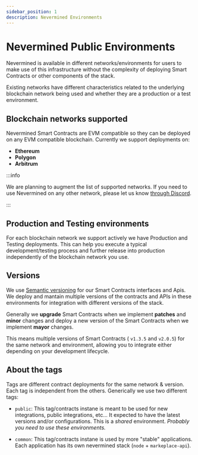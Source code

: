 ```yaml
---
sidebar_position: 1
description: Nevermined Environments
---
```


# Nevermined Public Environments

Nevermined is available in different networks/environments for users to make use of this
infrastructure without the complexity of deploying Smart Contracts or other components of
the stack.

Existing networks have different characteristics related to the underlying blockchain network being used and whether they are a production or a test environment.

## Blockchain networks supported

Nevermined Smart Contracts are EVM compatible so they can be deployed on any EVM compatible blockchain. Currently we support deployments on:

- **Ethereum**
- **Polygon**
- **Arbitrum**

:::info

We are planning to augment the list of supported networks. If you need to use Nevermined on any other network, please let us know [through Discord](https://discord.gg/GZju2qScKq).

:::

## Production and Testing environments

For each blockchain network we support actively we have Production and Testing deployments. This can help you execute a typical development/testing process and further release into production independently of the blockchain network you use.

## Versions

We use [Semantic versioning](https://semver.org/) for our Smart Contracts interfaces and Apis. We deploy and mantain multiple versions of the contracts and APIs in these environments for integration with different versions of the stack.

Generally we **upgrade** Smart Contracts when we implement **patches** and **minor** changes and deploy a new version of the Smart Contracts when we implement **mayor** changes.


This means multiple versions of Smart Contracts ( `v1.3.5` and `v2.0.5`) for the same network and environment, allowing you to integrate either depending on your development lifecycle.

## About the tags

Tags are different contract deployments for the same network & version. Each tag is independent from the others. Generically we use two different tags:

- `public`: This tag/contracts instane is meant to be used for new integrations, public integrations, etc... It expected to have the latest versions and/or configurations. This is a _shared_ environment. _Probably you need to use these environments._

- `common`: This tag/contracts instane is used by more "stable" applications. Each application has its own nevermined stack (`node` + `markeplace-api`).


<DocCardList />
